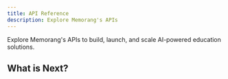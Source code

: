 ```yaml
---
title: API Reference
description: Explore Memorang's APIs
---
```



Explore Memorang's APIs to build, launch, and scale AI-powered education solutions.

## What is Next?

<Cards>
  <Card title="Learn more about Next.js" href="https://nextjs.org/docs" />
  <Card title="Learn more about Fumadocs" href="https://fumadocs.vercel.app" />
</Cards>

